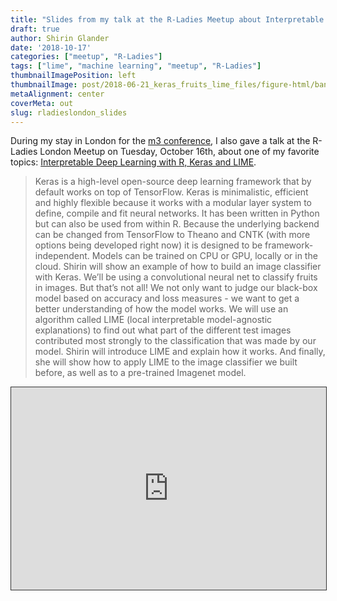 ```yaml
---
title: "Slides from my talk at the R-Ladies Meetup about Interpretable Deep Learning with R, Keras and LIME"
draft: true
author: Shirin Glander
date: '2018-10-17'
categories: ["meetup", "R-Ladies"]
tags: ["lime", "machine learning", "meetup", "R-Ladies"]
thumbnailImagePosition: left
thumbnailImage: post/2018-06-21_keras_fruits_lime_files/figure-html/banana_explanation-1.png
metaAlignment: center
coverMeta: out
slug: rladieslondon_slides
---
```


During my stay in London for the [m3 conference](https://www.mcubed.london/sessions/explaining-complex-machine-learning-models-lime/), I also gave a talk at the R-Ladies London Meetup on Tuesday, October 16th, about one of my favorite topics: [Interpretable Deep Learning with R, Keras and LIME](https://www.meetup.com/de-DE/rladies-london/events/254581599/).

> Keras is a high-level open-source deep learning framework that by default works on top of TensorFlow. Keras is minimalistic, efficient and highly flexible because it works with a modular layer system to define, compile and fit neural networks. It has been written in Python but can also be used from within R. Because the underlying backend can be changed from TensorFlow to Theano and CNTK (with more options being developed right now) it is designed to be framework-independent. Models can be trained on CPU or GPU, locally or in the cloud. Shirin will show an example of how to build an image classifier with Keras. We'll be using a convolutional neural net to classify fruits in images. But that's not all! We not only want to judge our black-box model based on accuracy and loss measures - we want to get a better understanding of how the model works. We will use an algorithm called LIME (local interpretable model-agnostic explanations) to find out what part of the different test images contributed most strongly to the classification that was made by our model. Shirin will introduce LIME and explain how it works. And finally, she will show how to apply LIME to the image classifier we built before, as well as to a pre-trained Imagenet model.

<div style="position:relative;width:100%;height:0;padding-bottom:calc(56.25% + 40px);"><iframe allowfullscreen style="position:absolute; width: 100%; height: 100%;border: solid 1px #333;" src="https://www.beautiful.ai/player/-LMb1LCnguOqFZNKGx80/R-Ladies-London-Meetup?utm_source=beautiful_player&utm_medium=embed&utm_campaign=-LMb1LCnguOqFZNKGx80"></iframe></div>